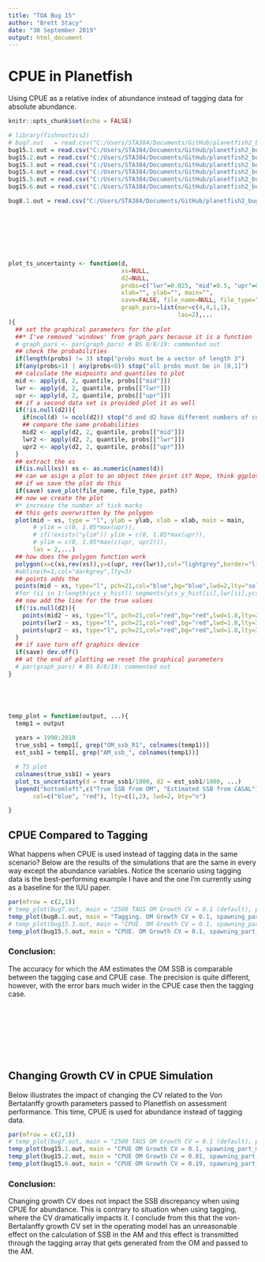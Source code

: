 ```yaml
---
title: "TOA Bug 15"
author: "Brett Stacy"
date: "30 September 2019"
output: html_document
---
```


# CPUE in Planetfish
Using CPUE as a relative index of abundance instead of tagging data for absolute abundance.


```r
knitr::opts_chunk$set(echo = FALSE)

# library(fishnostics2)
# bug7.out   = read.csv("C:/Users/STA384/Documents/GitHub/planetfish2_bugs/Output/TOA_bug_7/TOA_bug_7_Niter_1000.csv")
bug15.1.out = read.csv("C:/Users/STA384/Documents/GitHub/planetfish2_bugs/Output/TOA_bug_15/Output_Niter_1001.csv") # part_mort = .5, CV = 0.1
bug15.2.out = read.csv("C:/Users/STA384/Documents/GitHub/planetfish2_bugs/Output/TOA_bug_15/Output_Niter_1002.csv") # part_mort = .5, CV = 0.01
bug15.3.out = read.csv("C:/Users/STA384/Documents/GitHub/planetfish2_bugs/Output/TOA_bug_15/Output_Niter_1000.csv") # part_mort = 1, CV = 0.1
bug15.4.out = read.csv("C:/Users/STA384/Documents/GitHub/planetfish2_bugs/Output/TOA_bug_15/Output_Niter_1003.csv") # part_mort = 1, CV = 0.1, rec_sigma = 0.3
bug15.5.out = read.csv("C:/Users/STA384/Documents/GitHub/planetfish2_bugs/Output/TOA_bug_15/Output_Niter_1007.csv") # part_mort = .5, CV = 0.1, rec_sigma = 0.3
bug15.6.out = read.csv("C:/Users/STA384/Documents/GitHub/planetfish2_bugs/Output/TOA_bug_15/Output_Niter_1008.csv") # part_mort = .5, CV = 0.19, rec_sigma = 0.3

bug8.1.out = read.csv("C:/Users/STA384/Documents/GitHub/planetfish2_bugs/Output/TOA_bug_8/Output_Niter_1002.csv") # part_mort = 1, CV = 0.1, rec_sigma = 0.3








plot_ts_uncertainty <- function(d,
                                xs=NULL,
                                d2=NULL,
                                probs=c("lwr"=0.025, "mid"=0.5, "upr"=0.975),
                                xlab="", ylab="", main="",
                                save=FALSE, file_name=NULL, file_type="png", path=NULL,
                                graph_pars=list(mar=c(4,4,1,1),
                                                las=2),...
){
  ## set the graphical parameters for the plot
  ##* I've removed 'windows' from graph_pars because it is a function
  # graph_pars <- par(graph_pars) # BS 8/8/19: commented out 
  ## check the probabilities
  if(length(probs) != 3) stop("probs must be a vector of length 3")
  if(any(probs>1) | any(probs<0)) stop("all probs must be in [0,1]")
  ## calculate the midpoints and quantiles to plot
  mid <- apply(d, 2, quantile, probs[["mid"]])
  lwr <- apply(d, 2, quantile, probs[["lwr"]])
  upr <- apply(d, 2, quantile, probs[["upr"]])
  ## if a second data set is provided plot it as well
  if(!is.null(d2)){
    if(ncol(d) != ncol(d2)) stop("d and d2 have different numbers of columns")
    ## compare the same probabilities
    mid2 <- apply(d2, 2, quantile, probs[["mid"]])
    lwr2 <- apply(d2, 2, quantile, probs[["lwr"]])
    upr2 <- apply(d2, 2, quantile, probs[["upr"]])
  }
  ## extract the xs
  if(is.null(xs)) xs <- as.numeric(names(d))
  ## can we asign a plot to an object then print it? Nope, think ggplot does though
  ## if we save the plot do this
  if(save) save_plot(file_name, file_type, path)
  ## now we create the plot
  #* increase the number of tick marks
  ## this gets overwritten by the polygon
  plot(mid ~ xs, type = "l", ylab = ylab, xlab = xlab, main = main,
       # ylim = c(0, 1.05*max(upr)),
       # if(!exists("ylim")) ylim = c(0, 1.05*max(upr)),
       # ylim = c(0, 1.05*max(c(upr, upr2))),
       las = 2,...)
  ## how does the polygon function work
  polygon(x=c(xs,rev(xs)),y=c(upr, rev(lwr)),col="lightgrey",border="lightgrey")
  #abline(h=1,col="darkgrey",lty=3)
  ## points adds the
  points(mid ~ xs, type="l", pch=21,col="blue",bg="blue",lwd=2,lty="solid")
  #for (ii in 1:length(ycs_y_hist)) segments(ycs_y_hist[ii],lwr[ii],ycs_y_hist[ii],upr[ii])
  ## now add the line for the true values
  if(!is.null(d2)){
    points(mid2 ~ xs, type="l", pch=21,col="red",bg="red",lwd=1.8,lty=2)
    points(lwr2 ~ xs, type="l", pch=21,col="red",bg="red",lwd=1.8,lty=3)
    points(upr2 ~ xs, type="l", pch=21,col="red",bg="red",lwd=1.8,lty=3)
  }
  ## if save turn off graphics device
  if(save) dev.off()
  ## at the end of plotting we reset the graphical parameters
  # par(graph_pars) # BS 8/8/19: commented out 
}





temp_plot = function(output, ...){
  temp1 = output
  
  years = 1990:2010
  true_ssb1 = temp1[, grep("OM_ssb_R1", colnames(temp1))]
  est_ssb1 = temp1[, grep("AM_ssb_", colnames(temp1))]

  # TS plot
  colnames(true_ssb1) = years
  plot_ts_uncertainty(d = true_ssb1/1000, d2 = est_ssb1/1000, ...)
  legend("bottomleft",c("True SSB from OM", "Estimated SSB from CASAL"),
       col=c("blue", "red"), lty=c(1,2), lwd=2, bty="n")

}

```



## CPUE Compared to Tagging
What happens when CPUE is used instead of tagging data in the same scenario? Below are the results of the simulations that are the same in every way except the abundance variables. Notice the scenario using tagging data is the best-performing example I have and the one I'm currently using as a baseline for the IUU paper.

```r
par(mfrow = c(2,1))
# temp_plot(bug7.out, main = "2500 TAGS OM Growth CV = 0.1 (default), part_mort=0.5", cex.main = 1.5)
temp_plot(bug8.1.out, main = "Tagging. OM Growth CV = 0.1, spawning_part_mort=1, rec_sigma = 0.3", cex.main = 1.5, ylim = c(0,500))
# temp_plot(bug15.3.out, main = "CPUE. OM Growth CV = 0.1, spawning_part_mort=1, rec_sigma = 0", cex.main = 1.5)
temp_plot(bug15.5.out, main = "CPUE. OM Growth CV = 0.1, spawning_part_mort=1, rec_sigma = 0.3", cex.main = 1.5, ylim = c(0,500))
```

### Conclusion:
The accuracy for which the AM estimates the OM SSB is comparable between the tagging case and CPUE case. The precision is quite different, however, with the error bars much wider in the CPUE case then the tagging case. 

\
\
\
\
\
\

## Changing Growth CV in CPUE Simulation
Below illustrates the impact of changing the CV related to the Von Bertalanffy growth parameters passed to Planetfish on assessment performance. This time, CPUE is used for abundance instead of tagging data. 

```r

par(mfrow = c(2,1))
# temp_plot(bug7.out, main = "2500 TAGS OM Growth CV = 0.1 (default), part_mort=0.5", cex.main = 1.5)
temp_plot(bug15.1.out, main = "CPUE OM Growth CV = 0.1, spawning_part_mort=0.5, rec_sigma = 0", cex.main = 1.5, ylim = c(0,300))
temp_plot(bug15.2.out, main = "CPUE OM Growth CV = 0.01, spawning_part_mort=0.5, rec_sigma = 0", cex.main = 1.5, ylim = c(0,300))
temp_plot(bug15.6.out, main = "CPUE OM Growth CV = 0.19, spawning_part_mort=0.5, rec_sigma = 0.3", cex.main = 1.5, ylim = c(0,300))


```


### Conclusion:
Changing growth CV does not impact the SSB discrepancy when using CPUE for abundance. This is contrary to situation when using tagging, where the CV dramatically impacts it. I conclude from this that the von-Bertalanffy growth CV set in the operating model has an unreasonable effect on the calculation of SSB in the AM and this effect is transmitted through the tagging array that gets generated from the OM and passed to the AM.





